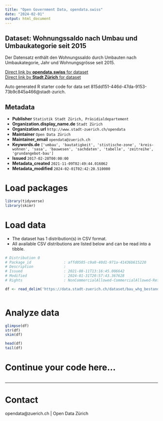 ```yaml
---
title: "Open Government Data, opendata.swiss"
date: "2024-02-01"
output: html_document
---
```


## Dataset: Wohnungssaldo nach Umbau und Umbaukategorie seit 2015

Der Datensatz enthält den Wohnungssaldo durch Umbauten nach Umbaukategorie, Jahr und Wohnungsgrösse seit 2015.

[Direct link by **opendata.swiss** for dataset](https://opendata.swiss/de/dataset/wohnungssaldo-nach-umbau-und-umbaukategorie-seit-2015)<br>
[Direct link by **Stadt Zürich** for dataset](https://data.stadt-zuerich.ch/dataset/bau_whg_bestand_umbau_umbaukat_ea_zizahlkat_kreis_saldo_jahr_od5102)

Auto generated R starter code for data set 815dd151-446d-47da-9153-73b9c845a466@stadt-zurich.

## Metadata

- **Publisher** `Statistik Stadt Zürich, Präsidialdepartement`
- **Organization.display_name.de** `Stadt Zürich`
- **Organization.url** `http://www.stadt-zuerich.ch/opendata`
- **Maintainer** `Open Data Zürich`
- **Maintainer_email** `opendata@zuerich.ch`
- **Keywords.de** `['umbau', 'bautatigkeit', 'stistische-zone', 'kreis-wohnen', 'sasa', 'bauwesen', 'sachdaten', 'tabelle', 'zeitreihe', 'grundangebot-bau']`
- **Issued** `2017-02-28T00:00:00`
- **Metadata_created** `2021-11-09T02:49:44.016062`
- **Metadata_modified** `2024-02-01T02:42:20.510000`


# Load packages

```r

library(tidyverse)
library(skimr)

```

# Load data

-   The dataset has 1 distribution(s) in CSV format.
-   All available CSV distributions are listed below and can be read into a tibble.

```r

# Distribution 0
# Package_id               : affd0505-c9a0-40d1-971a-41436b615220
# Description              : 
# Issued                   : 2021-08-11T13:16:45.006642
# Modified                 : 2024-01-31T20:57:43.367628
# Rights                   : NonCommercialAllowed-CommercialAllowed-ReferenceNotRequired

df <- read_delim('https://data.stadt-zuerich.ch/dataset/bau_whg_bestand_umbau_umbaukat_ea_zizahlkat_kreis_saldo_jahr_od5102/download/BAU510OD5102.csv')



```

# Analyze data

```r

glimpse(df)
str(df)
skim(df)

head(df)
tail(df)

```

# Continue your code here...

```r

```

------------------------------------------------------------------------

# Contact

opendata@zuerich.ch | Open Data Zürich
